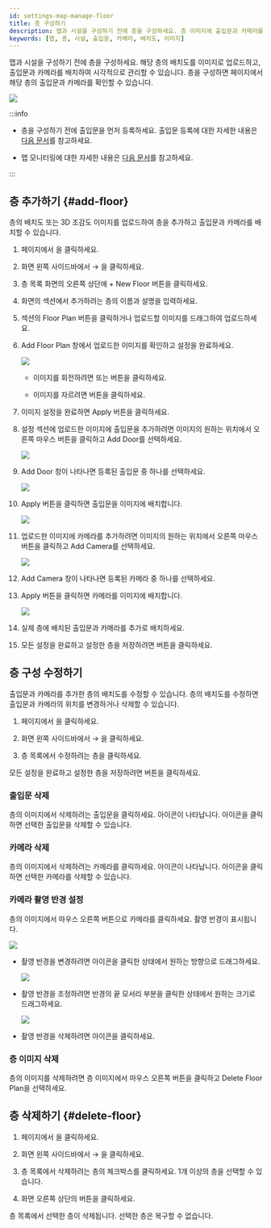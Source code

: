 ```yaml
---
id: settings-map-manage-floor
title: 층 구성하기
description: 맵과 시설을 구성하기 전에 층을 구성하세요. 층 이미지에 출입문과 카메라를 배치해 시각적으로 확인할 수 있습니다.
keywords: [맵, 층, 시설, 출입문, 카메라, 배치도, 이미지]
---
```


맵과 시설을 구성하기 전에 층을 구성하세요. 해당 층의 배치도를 이미지로 업로드하고, 출입문과 카메라를 배치하여 시각적으로 관리할 수 있습니다. 층을 구성하면 <Cmd sid='shell.header.arena' /> 페이지에서 해당 층의 출입문과 카메라를 확인할 수 있습니다.

<Image src='/img/biostarx-settings-map-add-floor-example.png' alone caption />

:::info

* 층을 구성하기 전에 출입문을 먼저 등록하세요. 출입문 등록에 대한 자세한 내용은 [다음 문서](settings-door-add)를 참고하세요.

* 맵 모니터링에 대한 자세한 내용은 [다음 문서](monitoring-map)를 참고하세요.

:::

## 층 추가하기 {#add-floor}

층의 배치도 또는 3D 조감도 이미지를 업로드하여 층을 추가하고 출입문과 카메라를 배치할 수 있습니다.

1. <Cmd sid='shell.header.launcher' /> 페이지에서 <Cmd sid='shell.header.setting' />을 클릭하세요.

1. 화면 왼쪽 사이드바에서 <Cmd sid='setting.menu.map.root' /> → <Cmd sid='setting.menu.map.floor' />을 클릭하세요.

1. 층 목록 화면의 오른쪽 상단에 <Cmd>+ New Floor</Cmd> 버튼을 클릭하세요.

1. <Cmd sid='setting.floor.page.title' product='2' /> 화면의 <Cmd sid='setting.floor.information.section.title' /> 섹션에서 추가하려는 층의 이름과 설명을 입력하세요.

1. <Cmd sid='setting.floor.configuration.section.title' /> 섹션의 <Cmd>Floor Plan</Cmd> 버튼을 클릭하거나 업로드할 이미지를 드래그하여 업로드하세요.

1. <Cmd>Add Floor Plan</Cmd> 창에서 업로드한 이미지를 확인하고 설정을 완료하세요.

    <Image src='/img/biostarx-settings-map-add-floor-01.png' alone />

    * 이미지를 회전하려면 <IcLrot /> 또는 <IcRrot /> 버튼을 클릭하세요.

    * 이미지를 자르려면 <IcCrop /> 버튼을 클릭하세요.

1. 이미지 설정을 완료하면 <Cmd>Apply</Cmd> 버튼을 클릭하세요.

1. 설정 섹션에 업로드한 이미지에 출입문을 추가하려면 이미지의 원하는 위치에서 오른쪽 마우스 버튼을 클릭하고 <Cmd>Add Door</Cmd>를 선택하세요.

    <Image src='/img/biostarx-settings-map-add-floor-02.png' alone />

1. <Cmd>Add Door</Cmd> 창이 나타나면 등록된 출입문 중 하나를 선택하세요.

    <Image src='/img/biostarx-settings-map-add-floor-03.png' alone />

1. <Cmd>Apply</Cmd> 버튼을 클릭하면 출입문을 이미지에 배치합니다.

    <Image src='/img/biostarx-settings-map-add-floor-04.png' alone />

1. 업로드한 이미지에 카메라를 추가하려면 이미지의 원하는 위치에서 오른쪽 마우스 버튼을 클릭하고 <Cmd>Add Camera</Cmd>를 선택하세요.

    <Image src='/img/biostarx-settings-map-add-floor-05.png' alone />

1. <Cmd>Add Camera</Cmd> 창이 나타나면 등록된 카메라 중 하나를 선택하세요.

1. <Cmd>Apply</Cmd> 버튼을 클릭하면 카메라를 이미지에 배치합니다.

    <Image src='/img/biostarx-settings-map-add-floor-06.png' alone />

1. 실제 층에 배치된 출입문과 카메라를 추가로 배치하세요.

1. 모든 설정을 완료하고 설정한 층을 저장하려면 <Cmd sid='common.apply' /> 버튼을 클릭하세요.


## 층 구성 수정하기

출입문과 카메라를 추가한 층의 배치도를 수정할 수 있습니다. 층의 배치도를 수정하면 출입문과 카메라의 위치를 변경하거나 삭제할 수 있습니다.

1. <Cmd sid='shell.header.launcher' /> 페이지에서 <Cmd sid='shell.header.setting' />을 클릭하세요.

1. 화면 왼쪽 사이드바에서 <Cmd sid='setting.menu.map.root' /> → <Cmd sid='setting.menu.map.floor' />을 클릭하세요.

1. 층 목록에서 수정하려는 층을 클릭하세요.

모든 설정을 완료하고 설정한 층을 저장하려면 <Cmd sid='common.apply' /> 버튼을 클릭하세요.


### 출입문 삭제

층의 이미지에서 삭제하려는 출입문을 클릭하세요. <IcFremove /> 아이콘이 나타납니다. 아이콘을 클릭하면 선택한 출입문을 삭제할 수 있습니다.

### 카메라 삭제

층의 이미지에서 삭제하려는 카메라를 클릭하세요. <IcFremove /> 아이콘이 나타납니다. 아이콘을 클릭하면 선택한 카메라를 삭제할 수 있습니다.

### 카메라 촬영 반경 설정

층의 이미지에서 마우스 오른쪽 버튼으로 카메라를 클릭하세요. 촬영 반경이 표시됩니다.

<Image src='/img/biostarx-settings-map-floor-camera-setting-01.png' alone />

* 촬영 반경을 변경하려면 <IcCamrot /> 아이콘을 클릭한 상태에서 원하는 방향으로 드래그하세요.

  <Image src='/img/biostarx-settings-floor-camera-rotation.gif' alone />

* 촬영 반경을 조정하려면 반경의 끝 모서리 부분을 클릭한 상태에서 원하는 크기로 드래그하세요.

  <Image src='/img/biostarx-settings-floor-camera-adjust.gif' alone />

* 촬영 반경을 삭제하려면 <IcFremove /> 아이콘을 클릭하세요.


### 층 이미지 삭제

층의 이미지를 삭제하려면 층 이미지에서 마우스 오른쪽 버튼을 클릭하고 <Cmd>Delete Floor Plan</Cmd>을 선택하세요.


## 층 삭제하기 {#delete-floor}

1. <Cmd sid='shell.header.launcher' /> 페이지에서 <Cmd sid='shell.header.setting' />을 클릭하세요.

1. 화면 왼쪽 사이드바에서 <Cmd sid='setting.menu.map.root' /> → <Cmd sid='setting.menu.map.floor' />을 클릭하세요.

1. 층 목록에서 삭제하려는 층의 체크박스를 클릭하세요. 1개 이상의 층을 선택할 수 있습니다.

1. 화면 오른쪽 상단의 <Cmd sid='common.delete' /> 버튼을 클릭하세요.

층 목록에서 선택한 층이 삭제됩니다. 선택한 층은 복구할 수 없습니다.